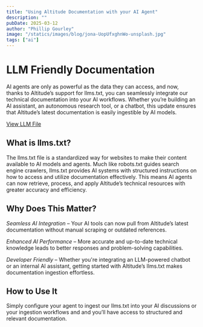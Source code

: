 ```yaml
---
title: "Using Altitude Documentation with your AI Agent"
description: ""
pubDate: 2025-03-12
author: "Phillip Gourley"
image: "/statics/images/blog/jona-UopUfxghnWo-unsplash.jpg"
tags: ["ai"]
---
```


# LLM Friendly Documentation

AI agents are only as powerful as the data they can access, and now, thanks to Altitude’s support for llms.txt, you can seamlessly integrate our technical documentation into your AI workflows. Whether you’re building an AI assistant, an autonomous research tool, or a chatbot, this update ensures that Altitude’s latest documentation is easily ingestible by AI models.

<a href="https://thgaltitude.com/llms.txt" target="_blank" class="inline-block rounded-md border border-stone-700 px-6 py-2 text-center text-white transition duration-300 hover:bg-white/5 hover:border-white/40">View LLM File</a>

## What is llms.txt?

The llms.txt file is a standardized way for websites to make their content available to AI models and agents. Much like robots.txt guides search engine crawlers, llms.txt provides AI systems with structured instructions on how to access and utilize documentation effectively. This means AI agents can now retrieve, process, and apply Altitude’s technical resources with greater accuracy and efficiency.

## Why Does This Matter?

*Seamless AI Integration* – Your AI tools can now pull from Altitude’s latest documentation without manual scraping or outdated references.

*Enhanced AI Performance* – More accurate and up-to-date technical knowledge leads to better responses and problem-solving capabilities.

*Developer Friendly* – Whether you're integrating an LLM-powered chatbot or an internal AI assistant, getting started with Altitude’s llms.txt makes documentation ingestion effortless.

## How to Use It

Simply configure your agent to ingest our llms.txt into your AI discussions or your ingestion workflows and and you’ll have access to structured and relevant documentation.
